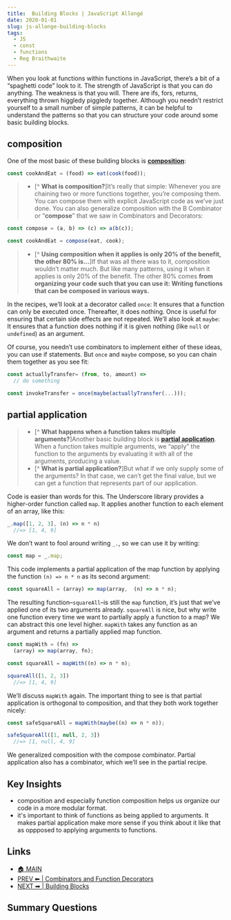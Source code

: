 ```yaml
---
title:  Building Blocks | JavaScript Allongé
date: 2020-01-01
slug: js-allonge-building-blocks
tags:
  - JS
  - const 
  - functions 
  - Reg Braithwaite
---
```

 
When you look at functions within functions in JavaScript, there’s a bit of a “spaghetti code” look to it. The strength of JavaScript is that you can do anything. The weakness is that you will. There are ifs, fors, returns, everything thrown higgledy piggledy together. Although you needn’t restrict yourself to a small number of simple patterns, it can be helpful to understand the patterns so that you can structure your code around some basic building blocks.

## composition

One of the most basic of these building blocks is [**composition**]():
```js 
const cookAndEat = (food) => eat(cook(food));
``` 
>- [^ **What is composition?**]It’s really that simple: Whenever you are chaining two or more functions together, you’re composing them. You can compose them with explicit JavaScript code as we’ve just done. You can also generalize composition with the B Combinator or “**compose**” that we saw in Combinators and Decorators:
```js 
const compose = (a, b) => (c) => a(b(c));

const cookAndEat = compose(eat, cook);
``` 
>- [^ **Using composition when it applies is only 20% of the benefit, the other 80% is...**]If that was all there was to it, composition wouldn’t matter much. But like many patterns, using it when it applies is only 20% of the benefit. The other 80% comes **from organizing your code such that you can use it: Writing functions that can be composed in various ways.**

In the recipes, we’ll look at a decorator called `once`: It ensures that a function can only be executed once. Thereafter, it does nothing. Once is useful for ensuring that certain side effects are not repeated. We’ll also look at `maybe`: It ensures that a function does nothing if it is given nothing (like `null` or `undefined`) as an argument.

Of course, you needn’t use combinators to implement either of these ideas, you can use if statements. But `once` and `maybe` compose, so you can chain them together as you see fit:
```js
const actuallyTransfer= (from, to, amount) =>
  // do something

const invokeTransfer = once(maybe(actuallyTransfer(...)));
``` 
## partial application

>- [^ **What happens when a function takes multiple arguments?**]Another basic building block is [**partial application**](). When a function takes multiple arguments, we “apply” the function to the arguments by evaluating it with all of the arguments, producing a value. 
>- [^ **What is partial application?**]But what if we only supply some of the arguments? In that case, we can’t get the final value, but we can get a function that represents part of our application.

Code is easier than words for this. The Underscore library provides a higher-order function called `map`. It applies another function to each element of an array, like this:
```js 
_.map([1, 2, 3], (n) => n * n)
  //=> [1, 4, 9]
``` 
We don’t want to fool around writing `_.`, so we can use it by writing:
```js
const map = _.map;
```
This code implements a partial application of the map function by applying the function `(n) => n * n` as its second argument:
```js
const squareAll = (array) => map(array,  (n) => n * n);
```
The resulting function–`squareAll`–is still the `map` function, it’s just that we’ve applied one of its two arguments already. `squareAll` is nice, but why write one function every time we want to partially apply a function to a map? We can abstract this one level higher. `mapWith` takes any function as an argument and returns a partially applied map function.
```js 
const mapWith = (fn) =>
  (array) => map(array, fn);

const squareAll = mapWith((n) => n * n);

squareAll([1, 2, 3])
  //=> [1, 4, 9]
``` 
We’ll discuss `mapWith` again. The important thing to see is that partial application is orthogonal to composition, and that they both work together nicely:
```js 
const safeSquareAll = mapWith(maybe((n) => n * n));

safeSquareAll([1, null, 2, 3])
  //=> [1, null, 4, 9]
``` 
We generalized composition with the compose combinator. Partial application also has a combinator, which we’ll see in the partial recipe.

## Key Insights 
- composition and especially function composition helps us organize our code in a more modular format. 
- it's important to think of functions as being applied to arguments. It makes partial application make more sense if you think about it like that as oppposed to applying arguments to functions. 


## Links 
- [🏠 MAIN](/js-allonge-main) 
- [PREV ⬅ | Combinators and Function Decorators](/js-allonge-combinators-decorators)
- [NEXT ➡ |  Building Blocks ](/js-allonge-building-blocks)

## Summary Questions  